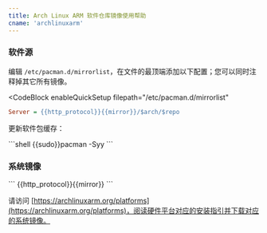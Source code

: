 ```yaml
---
title: Arch Linux ARM 软件仓库镜像使用帮助
cname: 'archlinuxarm'
---
```


### 软件源

编辑 `/etc/pacman.d/mirrorlist`，在文件的最顶端添加以下配置；您可以同时注释掉其它所有镜像。

<CodeBlock
  enableQuickSetup
  filepath="/etc/pacman.d/mirrorlist"
>

```ini
Server = {{http_protocol}}{{mirror}}/$arch/$repo
```

</CodeBlock>

更新软件包缓存：

<CodeBlock>
```shell
{{sudo}}pacman -Syy
```
</CodeBlock>

### 系统镜像

<CodeBlock>
```
{{http_protocol}}{{mirror}}
```
</CodeBlock>

请访问 [https://archlinuxarm.org/platforms](https://archlinuxarm.org/platforms)，阅读硬件平台对应的安装指引并下载对应的系统镜像。
